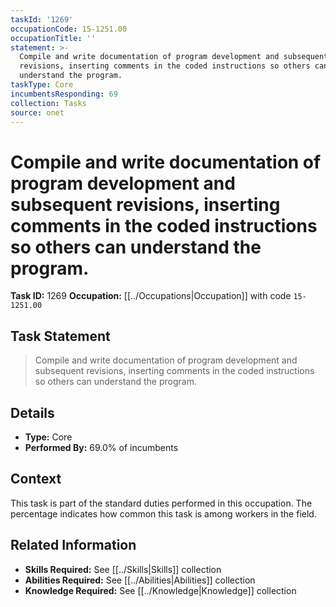 ```yaml
---
taskId: '1269'
occupationCode: 15-1251.00
occupationTitle: ''
statement: >-
  Compile and write documentation of program development and subsequent
  revisions, inserting comments in the coded instructions so others can
  understand the program.
taskType: Core
incumbentsResponding: 69
collection: Tasks
source: onet
---
```

# Compile and write documentation of program development and subsequent revisions, inserting comments in the coded instructions so others can understand the program.

**Task ID:** 1269
**Occupation:** [[../Occupations|Occupation]] with code `15-1251.00`

## Task Statement

> Compile and write documentation of program development and subsequent revisions, inserting comments in the coded instructions so others can understand the program.

## Details

- **Type:** Core
- **Performed By:** 69.0% of incumbents

## Context

This task is part of the standard duties performed in this occupation. The percentage indicates how common this task is among workers in the field.

## Related Information

- **Skills Required:** See [[../Skills|Skills]] collection
- **Abilities Required:** See [[../Abilities|Abilities]] collection
- **Knowledge Required:** See [[../Knowledge|Knowledge]] collection
